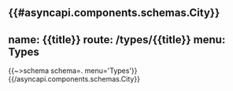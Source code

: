 {{#asyncapi.components.schemas.City}}
---
name: {{title}}
route: /types/{{title}}
menu: Types
---
{{~>schema schema=. menu='Types'}}
{{/asyncapi.components.schemas.City}}